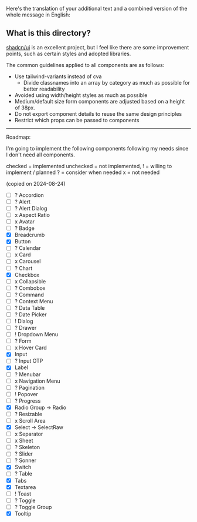 Here's the translation of your additional text and a combined version of the whole message in English:

## What is this directory?

[shadcn/ui](https://ui.shadcn.com/) is an excellent project, but I feel like there are some improvement points, such as certain styles and adopted libraries.

The common guidelines applied to all components are as follows:

- Use tailwind-variants instead of cva
  - Divide classnames into an array by category as much as possible for better readability
- Avoided using width/height styles as much as possible
- Medium/default size form components are adjusted based on a height of 38px.
- Do not export component details to reuse the same design principles
- Restrict which props can be passed to components

---

Roadmap:

I'm going to implement the following components following my needs since I don't need all components.

checked = implemented
unchecked = not implemented,
! = willing to implement / planned
? = consider when needed
x = not needed

(copied on 2024-08-24)

- [ ] ? Accordion
- [ ] ? Alert
- [ ] ? Alert Dialog
- [ ] x Aspect Ratio
- [ ] x Avatar
- [ ] ? Badge
- [x] Breadcrumb
- [x] Button
- [ ] ? Calendar
- [ ] x Card
- [ ] x Carousel
- [ ] ? Chart
- [x] Checkbox
- [ ] x Collapsible
- [ ] ? Combobox
- [ ] ? Command
- [ ] ? Context Menu
- [ ] ? Data Table
- [ ] ? Date Picker
- [ ] ! Dialog
- [ ] ? Drawer
- [ ] ! Dropdown Menu
- [ ] ? Form
- [ ] x Hover Card
- [x] Input
- [ ] ? Input OTP
- [x] Label
- [ ] ? Menubar
- [ ] x Navigation Menu
- [ ] ? Pagination
- [ ] ! Popover
- [ ] ? Progress
- [x] Radio Group -> Radio
- [ ] ? Resizable
- [ ] x Scroll Area
- [x] Select -> SelectRaw
- [ ] x Separator
- [ ] x Sheet
- [ ] ? Skeleton
- [ ] ? Slider
- [ ] ? Sonner
- [x] Switch
- [ ] ? Table
- [x] Tabs
- [x] Textarea
- [ ] ! Toast
- [ ] ? Toggle
- [ ] ? Toggle Group
- [x] Tooltip
